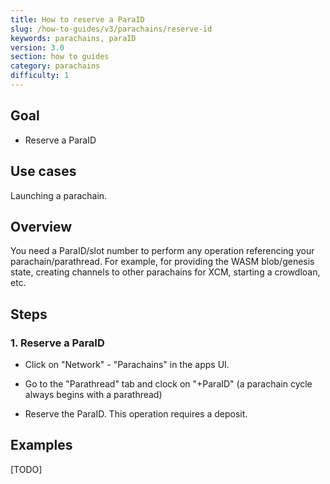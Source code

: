```yaml
---
title: How to reserve a ParaID
slug: /how-to-guides/v3/parachains/reserve-id
keywords: parachains, paraID
version: 3.0 
section: how to guides
category: parachains
difficulty: 1
---
```


## Goal

- Reserve a ParaID

## Use cases

Launching a parachain.

## Overview

You need a ParaID/slot number to perform any operation referencing your
parachain/parathread. For example, for providing the WASM blob/genesis state,
creating channels to other parachains for XCM, starting a crowdloan, etc.

## Steps

### 1. Reserve a ParaID

- Click on "Network" - "Parachains" in the apps UI.

- Go to the "Parathread" tab and clock on "+ParaID" (a parachain cycle always
  begins with a parathread)

- Reserve the ParaID. This operation requires a deposit.

## Examples
[TODO]
